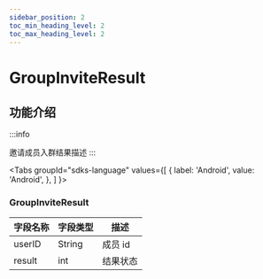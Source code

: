 ```yaml
---
sidebar_position: 2
toc_min_heading_level: 2
toc_max_heading_level: 2
---
```


# GroupInviteResult

## 功能介绍

:::info

邀请成员入群结果描述
:::

<Tabs
groupId="sdks-language"
values={[
{ label: 'Android', value: 'Android', },
]
}>

<TabItem value="Flutter">

</TabItem>

<TabItem value="iOS">

</TabItem>

<TabItem value="Android">

### GroupInviteResult

| 字段名称 | 字段类型 | 描述     |
| -------- | -------- | -------- |
| userID   | String   | 成员 id  |
| result   | int      | 结果状态 |

</TabItem>

</Tabs>
